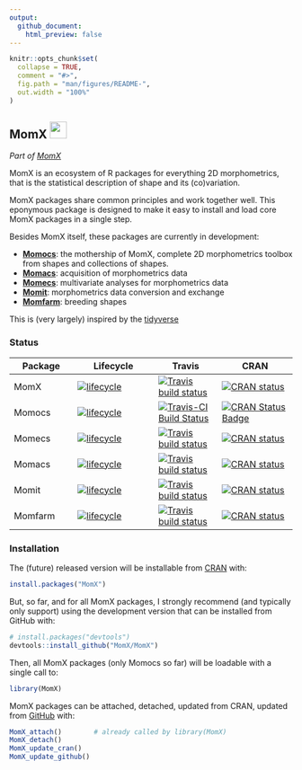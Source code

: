 ```yaml
---
output:
  github_document:
    html_preview: false
---
```


<!-- README.md is generated from README.Rmd. Please edit that file -->

```r
knitr::opts_chunk$set(
  collapse = TRUE,
  comment = "#>",
  fig.path = "man/figures/README-",
  out.width = "100%"
)
```
## MomX <img src="https://noto-website-2.storage.googleapis.com/emoji/emoji_u1f984.png" width="30px">

_Part of [MomX](https://momx.github.io/MomX/)_ 

<!--
[![lifecycle](https://img.shields.io/badge/lifecycle-experimental-orange.svg)](https://www.tidyverse.org/lifecycle/#experimental)
[![Travis build status](https://travis-ci.org/MomX/MomX.svg?branch=master)](https://travis-ci.org/MomX/MomX)
[![CRAN status](https://www.r-pkg.org/badges/version/MomX)](https://cran.r-project.org/package=MomX)
-->

MomX is an ecosystem of R packages for everything 2D morphometrics, that is the statistical description of shape and its (co)variation. 

MomX packages share common principles and work together well. This eponymous package is designed to make it easy to install and load core MomX packages in a single step.

Besides MomX itself, these packages are currently in development:

* __[Momocs](http://momx.github.io/Momocs/)__: the mothership of MomX, complete 2D morphometrics toolbox from shapes and collections of shapes.
* __[Momacs](https://github.com/Falindir/Momacs)__: acquisition of morphometrics data
* __[Momecs](https://github.com/MomX/Momecs)__: multivariate analyses for morphometrics data
* __[Momit](https://github.com/MomX/Momit)__: morphometrics data conversion and exchange
* __[Momfarm](https://github.com/MomX/Momfarm)__: breeding shapes

This is (very largely) inspired by the [tidyverse](https://tidyverse.org)

### Status

Package     |  Lifecycle    |  Travis    |  CRAN  
------------|---------------|------------|--------------
MomX        | [![lifecycle](https://img.shields.io/badge/lifecycle-experimental-orange.svg)](https://www.tidyverse.org/lifecycle/#experimental) | [![Travis build status](https://travis-ci.org/MomX/MomX.svg?branch=master)](https://travis-ci.org/MomX/MomX) | [![CRAN status](https://www.r-pkg.org/badges/version/MomX)](https://cran.r-project.org/package=MomX)
Momocs      | [![lifecycle](https://img.shields.io/badge/lifecycle-maturing-blue.svg)](https://www.tidyverse.org/lifecycle/#maturing) | [![Travis-CI Build Status](https://travis-ci.org/MomX/Momocs.svg?branch=master)](https://travis-ci.org/MomX/Momocs) | [![CRAN Status Badge](http://www.r-pkg.org/badges/version/Momocs)](http://cran.r-project.org/package=Momocs)
Momecs      | [![lifecycle](https://img.shields.io/badge/lifecycle-experimental-orange.svg)](https://www.tidyverse.org/lifecycle/#experimental) | [![Travis build status](https://travis-ci.org/MomX/Momecs.svg?branch=master)](https://travis-ci.org/MomX/Momecs) | [![CRAN status](https://www.r-pkg.org/badges/version/Momecs)](https://cran.r-project.org/package=Momecs)
Momacs      | [![lifecycle](https://img.shields.io/badge/lifecycle-experimental-orange.svg)](https://www.tidyverse.org/lifecycle/#experimental) | [![Travis build status](https://travis-ci.org/MomX/Momacs.svg?branch=master)](https://travis-ci.org/MomX/Momacs) | [![CRAN status](https://www.r-pkg.org/badges/version/Momacs)](https://cran.r-project.org/package=Momacs)
Momit      | [![lifecycle](https://img.shields.io/badge/lifecycle-experimental-orange.svg)](https://www.tidyverse.org/lifecycle/#experimental) | [![Travis build status](https://travis-ci.org/MomX/Momit.svg?branch=master)](https://travis-ci.org/MomX/Momit) | [![CRAN status](https://www.r-pkg.org/badges/version/Momit)](https://cran.r-project.org/package=Momit)
Momfarm      | [![lifecycle](https://img.shields.io/badge/lifecycle-experimental-orange.svg)](https://www.tidyverse.org/lifecycle/#experimental) | [![Travis build status](https://travis-ci.org/MomX/Momfarm.svg?branch=master)](https://travis-ci.org/MomX/Momfarm) | [![CRAN status](https://www.r-pkg.org/badges/version/Momfarm)](https://cran.r-project.org/package=Momfarm)

### Installation
The (future) released version will be installable from [CRAN](https://CRAN.R-project.org/package=MomX ) with:

```r
install.packages("MomX")
```

But, so far, and for all MomX packages, I strongly recommend (and typically only support) using the development version that can be installed from GitHub with:
```r
# install.packages("devtools")
devtools::install_github("MomX/MomX")
```

Then, all MomX packages (only Momocs so far) will be loadable with a single call to:

```r
library(MomX)
```

MomX packages can be attached, detached, updated from CRAN, updated from [GitHub](http://github.com/MomX) with:
```r
MomX_attach()        # already called by library(MomX)
MomX_detach()
MomX_update_cran()
MomX_update_github()
```


<!--
### Example

This is a basic example which shows you how to solve a common problem:

```r
## basic example code
```

What is special about using `README.Rmd` instead of just `README.md`? You can include R chunks like so:

```r
summary(cars)
```

You'll still need to render `README.Rmd` regularly, to keep `README.md` up-to-date.

You can also embed plots, for example:

```r
plot(pressure)
```

In that case, don't forget to commit and push the resulting figure files, so they display on GitHub!
-->
